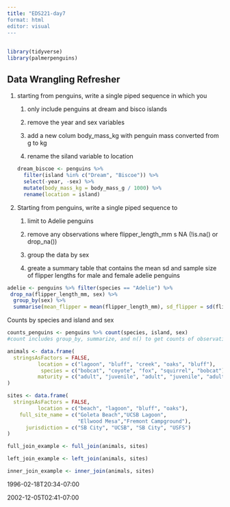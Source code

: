 ```yaml
---
title: "EDS221-day7
format: html
editor: visual
---
```


## 

```r
library(tidyverse)
library(palmerpenguins)
```

## Data Wrangling Refresher

1.  starting from penguins, write a single piped sequence in which you

    1.  only include penguins at dream and bisco islands

    2.  remove the year and sex variables

    3.  add a new colum body_mass_kg with penguin mass converted from g to kg

    4.  rename the siland variable to location

    ```r
    dream_biscoe <- penguins %>% 
      filter(island %in% c("Dream", "Biscoe")) %>% 
      select(-year, -sex) %>% 
      mutate(body_mass_kg = body_mass_g / 1000) %>% 
      rename(location = island)
            
    ```

2.  Starting from penguins, write a single piped sequence to

    1.  limit to Adelie penguins

    2.  remove any observations where flipper_length_mm s NA (!is.na() or drop_na())

    3.  group the data by sex

    4.  greate a summary table that contains the mean sd and sample size of flipper lengths for male and female adelie penguins

```r
adelie <- penguins %>% filter(species == "Adelie") %>% 
 drop_na(flipper_length_mm, sex) %>% 
  group_by(sex) %>% 
  summarise(mean_flipper = mean(flipper_length_mm), sd_flipper = sd(flipper_length_mm), sample_size = n())
```

Counts by species and island and sex

```r
counts_penguins <- penguins %>% count(species, island, sex)
#count includes group_by, summarize, and n() to get counts of observations
```

```r
animals <- data.frame(
  stringsAsFactors = FALSE,
          location = c("lagoon", "bluff", "creek", "oaks", "bluff"),
           species = c("bobcat", "coyote", "fox", "squirrel", "bobcat"),
          maturity = c("adult", "juvenile", "adult", "juvenile", "adult")
)
```

```r
sites <- data.frame(
  stringsAsFactors = FALSE,
          location = c("beach", "lagoon", "bluff", "oaks"),
    full_site_name = c("Goleta Beach","UCSB Lagoon",
                       "Ellwood Mesa","Fremont Campground"),
      jurisdiction = c("SB City", "UCSB", "SB City", "USFS")
)
```

```r
full_join_example <- full_join(animals, sites)
```

```r
left_join_example <- left_join(animals, sites)
```

```r
inner_join_example <- inner_join(animals, sites)
```

1996-02-18T20:34-07:00

2002-12-05T02:41-07:00
